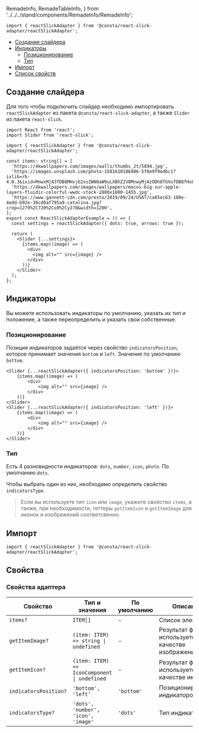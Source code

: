   RemadeInfo,
  RemadeTableInfo,
} from '../../../stand/components/RemadeInfo/RemadeInfo';

```tsx
import { reactSlickAdapter } from '@consta/react-slick-adapter/reactSlickAdapter';
```

<MdxMenu>

- [Создание слайдера](#создание-слайдера)
- [Индикаторы](#индикаторы)
  - [Позиционирование](#позиционирование)
  - [Тип](#тип)
- [Импорт](#импорт)
- [Список свойств](#свойства)

</MdxMenu>

## Создание слайдера

Для того чтобы подключить слайдер необходимо импортировать `reactSlickAdapter` из пакета `@consta/react-slick-adapter`, а также `Slider` из пакета `react-slick`.

```tsx
import React from 'react';
import Slider from 'react-slick';

import { reactSlickAdapter } from '@consta/react-slick-adapter/reactSlickAdapter';

const items: string[] = [
  'https://4kwallpapers.com/images/walls/thumbs_2t/5894.jpg',
  'https://images.unsplash.com/photo-1581610186406-5f6e9f9edbc1?ixlib=rb-4.0.3&ixid=MnwxMjA3fDB8MHxjb2xsZWN0aW9uLXBhZ2V8MnwyMjAzODh8fGVufDB8fHx8&w=1000&q=80',
  'https://4kwallpapers.com/images/wallpapers/macos-big-sur-apple-layers-fluidic-colorful-wwdc-stock-2880x1800-1455.jpg',
  'https://www.gannett-cdn.com/presto/2019/09/24/USAT/ca65ec63-180e-4edd-b92e-38cd0af795a9-catalina.jpg?crop=1279%2C720%2Cx0%2Cy278&width=1200',
];
export const ReactSlickAdapterExample = () => {
  const settings = reactSlickAdapter({ dots: true, arrows: true });

  return (
    <Slider {...settings}>
      {items.map((image) => (
        <div>
          <img alt="" src={image} />
        </div>
      ))}
    </Slider>
  );
};
```

<ReactSlickAdapterExample />

## Индикаторы

Вы можете использовать индикаторы по умолчанию, указать их тип и положение, а также переопределить и указать свои собственные.

### Позиционирование

Позиция индикаторов задаётся через свойство `indicatorsPosition`, которое принимает значения `bottom` и `left`. Значение по умолчанию `bottom`.

```tsx
<Slider {...reactSlickAdapter({ indicatorsPosition: 'bottom' })}>
    {items.map((image) => (
        <div>
            <img alt="" src={image} />
        </div>
    ))}
</Slider>
<Slider {...reactSlickAdapter({ indicatorsPosition: 'left' })}>
    {items.map((image) => (
        <div>
            <img alt="" src={image} />
        </div>
    ))}
</Slider>
```

<ReactSlickAdapterExampleIndicatorsPosition />

### Тип

Есть 4 разновидности индикаторов: `dots`, `number`, `icon`, `photo`. По умолчанию `dots`.

Чтобы выбрать один из них, необходимо определить свойство `indicatorsType`.

> Если вы используете тип `icon` или `image`, укажите свойство `items`, а также, при необходимости, геттеры `getItemIcon` и `getItemImage` для иконок и изображений соответсвенно.

<ReactSlickAdapterExampleIndicatorsType />

## Импорт

```tsx
import { reactSlickAdapter } from '@consta/react-slick-adapter/reactSlickAdapter';
```

## Свойства

<RemadeTableInfo apiUrl="https://react-slick.neostack.com/docs/api" />

### Свойства адаптера

| Свойство              | Тип и значения                                                  | По умолчанию | Описание                                              |
| --------------------- | --------------------------------------------------------------- | ------------ | ----------------------------------------------------- |
| `items?`              | `ITEM[]`                                                        | -            | Список элементов                                      |
| `getItemImage?`       | `(item: ITEM) => string `<code>&#124;</code>` undefined`        | -            | Результат функции используется в качестве изображения |
| `getItemIcon?`        | `(item: ITEM) => IconComponent `<code>&#124;</code>` undefined` | -            | Результат функции используется в качестве иконки      |
| `indicatorsPosition?` | `'bottom', 'left'`                                              | `'bottom'`   | Позиционирование индикаторов                          |
| `indicatorsType?`     | `'dots', 'number', 'icon', 'image'`                             | `'dots'`     | Тип индикаторов                                       |
